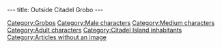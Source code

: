 ---
title: Outside Citadel Grobo
---

{{Character|
Name=Outside Citadel grobo|
Image=Grobo.gif|
Race=[[Grobo]]|
Gender=Male|
Size=Medium|
Age=Adult}}

{{Stub}}

[[Category:Grobos]]
[[Category:Male characters]]
[[Category:Medium characters]]
[[Category:Adult characters]]
[[Category:Citadel Island inhabitants]]
[[Category:Articles without an image]]
